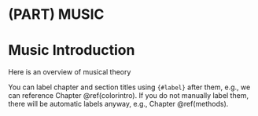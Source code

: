 # (PART) MUSIC {-}
# Music Introduction {#musicintro}

Here is an overview of musical theory


You can label chapter and section titles using `{#label}` after them, e.g., we can reference Chapter \@ref(colorintro). If you do not manually label them, there will be automatic labels anyway, e.g., Chapter \@ref(methods).



